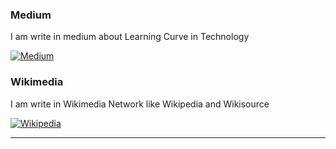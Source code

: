 ### Medium

I am write in medium about Learning Curve in Technology

[![Medium](https://img.shields.io/badge/Medium-12100E?style=for-the-badge&logo=medium&logoColor=white)](https://medium.com/@RFebrians)

### Wikimedia

I am write in Wikimedia Network like Wikipedia and Wikisource

[![Wikipedia](https://img.shields.io/badge/Wikipedia-%23000000.svg?style=for-the-badge&logo=wikipedia&logoColor=white)](https://medium.com/@RFebrians)

---